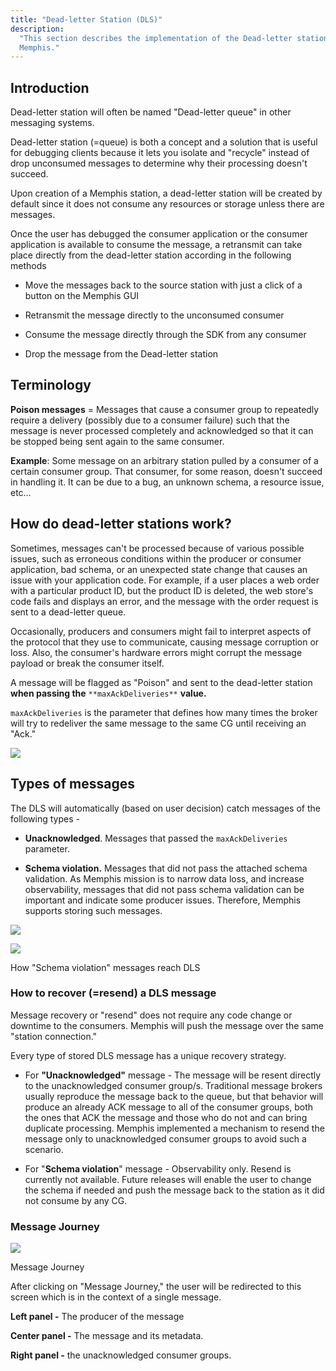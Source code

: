 ```yaml
---
title: "Dead-letter Station (DLS)"
description:
  "This section describes the implementation of the Dead-letter station in
  Memphis."
---
```


## Introduction

Dead-letter station will often be named "Dead-letter queue" in other messaging
systems.

Dead-letter station (=queue) is both a concept and a solution that is useful for
debugging clients because it lets you isolate and "recycle" instead of drop
unconsumed messages to determine why their processing doesn't succeed.

Upon creation of a Memphis station, a dead-letter station will be created by
default since it does not consume any resources or storage unless there are
messages.

Once the user has debugged the consumer application or the consumer application
is available to consume the message, a retransmit can take place directly from
the dead-letter station according in the following methods

- Move the messages back to the source station with just a click of a button on
  the Memphis GUI

- Retransmit the message directly to the unconsumed consumer

- Consume the message directly through the SDK from any consumer

- Drop the message from the Dead-letter station

## Terminology

**Poison messages** \= Messages that cause a consumer group to repeatedly
require a delivery (possibly due to a consumer failure) such that the message is
never processed completely and acknowledged so that it can be stopped being sent
again to the same consumer.

**Example**: Some message on an arbitrary station pulled by a consumer of a
certain consumer group. That consumer, for some reason, doesn't succeed in
handling it. It can be due to a bug, an unknown schema, a resource issue, etc…

## How do dead-letter stations work?

Sometimes, messages can't be processed because of various possible issues, such
as erroneous conditions within the producer or consumer application, bad schema,
or an unexpected state change that causes an issue with your application code.
For example, if a user places a web order with a particular product ID, but the
product ID is deleted, the web store's code fails and displays an error, and the
message with the order request is sent to a dead-letter queue.

Occasionally, producers and consumers might fail to interpret aspects of the
protocol that they use to communicate, causing message corruption or loss. Also,
the consumer's hardware errors might corrupt the message payload or break the
consumer itself.

A message will be flagged as "Poison" and sent to the dead-letter station **when
passing the** `**maxAckDeliveries**` **value.**

`maxAckDeliveries` is the parameter that defines how many times the broker will
try to redeliver the same message to the same CG until receiving an "Ack."

![](/images/dls.jpeg)

## Types of messages

The DLS will automatically (based on user decision) catch messages of the
following types -

- **Unacknowledged**. Messages that passed the `maxAckDeliveries` parameter.

- **Schema violation.** Messages that did not pass the attached schema
  validation. As Memphis mission is to narrow data loss, and increase
  observability, messages that did not pass schema validation can be important
  and indicate some producer issues. Therefore, Memphis supports storing such
  messages.

![](/memphis/concepts/images/Screen-20Shot-202023-01-07-20at-2021.10.04.png)

![](/memphis/concepts/images/schemaverse.jpeg)

How "Schema violation" messages reach DLS

### How to recover (=resend) a DLS message

Message recovery or "resend" does not require any code change or downtime to the
consumers. Memphis will push the message over the same "station connection."

Every type of stored DLS message has a unique recovery strategy.

- For **"Unacknowledged"** message - The message will be resent directly to the
  unacknowledged consumer group/s. Traditional message brokers usually reproduce
  the message back to the queue, but that behavior will produce an already ACK
  message to all of the consumer groups, both the ones that ACK the message and
  those who do not and can bring duplicate processing. Memphis implemented a
  mechanism to resend the message only to unacknowledged consumer groups to
  avoid such a scenario.

- For "**Schema violation**" message - Observability only. Resend is currently
  not available. Future releases will enable the user to change the schema if
  needed and push the message back to the station as it did not consume by any
  CG.

### Message Journey

![](/memphis/concepts/images/3.jpg)

Message Journey

After clicking on "Message Journey," the user will be redirected to this screen
which is in the context of a single message.

**Left panel -** The producer of the message

**Center panel -** The message and its metadata.

**Right panel -** the unacknowledged consumer groups.
